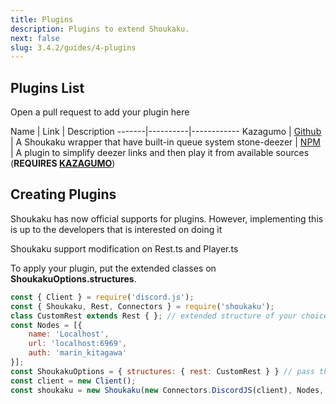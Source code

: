 ```yaml
---
title: Plugins
description: Plugins to extend Shoukaku.
next: false
slug: 3.4.2/guides/4-plugins
---
```


## Plugins List

Open a pull request to add your plugin here

Name   | Link     | Description
\-------|----------|------------
Kazagumo | [Github](https://github.com/Takiyo0/Kazagumo) | A Shoukaku wrapper that have built-in queue system
stone-deezer | [NPM](https://www.npmjs.com/package/stone-deezer) | A plugin to simplify deezer links and then play it from available sources (**REQUIRES [KAZAGUMO](https://github.com/Takiyo0/Kazagumo)**)

## Creating Plugins

Shoukaku has now official supports for plugins. However, implementing this is up to the developers that is interested on doing it

Shoukaku support modification on Rest.ts and Player.ts

To apply your plugin, put the extended classes on **ShoukakuOptions.structures**.

```js
const { Client } = require('discord.js');
const { Shoukaku, Rest, Connectors } = require('shoukaku');
class CustomRest extends Rest { }; // extended structure of your choice
const Nodes = [{
    name: 'Localhost',
    url: 'localhost:6969',
    auth: 'marin_kitagawa'
}];
const ShoukakuOptions = { structures: { rest: CustomRest } } // pass the custom structure to Shoukaku
const client = new Client();
const shoukaku = new Shoukaku(new Connectors.DiscordJS(client), Nodes, ShoukakuOptions);
```
